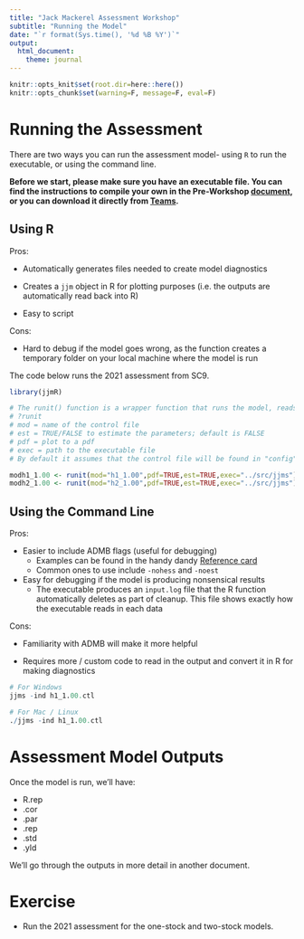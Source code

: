 ```yaml
---
title: "Jack Mackerel Assessment Workshop"
subtitle: "Running the Model"
date: "`r format(Sys.time(), '%d %B %Y')`"
output:
  html_document:
    theme: journal
---
```


```r
knitr::opts_knit$set(root.dir=here::here())
knitr::opts_chunk$set(warning=F, message=F, eval=F)
```

# Running the Assessment
There are two ways you can run the assessment model- using `R` to run the executable, or using the command line.

**Before we start, please make sure you have an executable file. You can find the instructions to compile your own in the Pre-Workshop [document](https://southpacificrfmo.sharepoint.com/:f:/r/sites/SPRFMOSC10/Shared%20Documents/Jack%20Mackerel/JJM%20Workshop/Documents?csf=1&web=1&e=v9hiV4), or you can download it directly from [Teams](https://southpacificrfmo.sharepoint.com/:f:/r/sites/SPRFMOSC10/Shared%20Documents/Jack%20Mackerel/JJM%20Workshop/src?csf=1&web=1&e=cXKA29).**

## Using R
Pros:

- Automatically generates files needed to create model diagnostics

- Creates a `jjm` object in R for plotting purposes (i.e. the outputs are automatically read back into R)

- Easy to script

Cons:

- Hard to debug if the model goes wrong, as the function creates a temporary folder on your local machine where the model is run

The code below runs the 2021 assessment from SC9.

```r
library(jjmR)

# The runit() function is a wrapper function that runs the model, reads the output, and plots the runs.
# ?runit
# mod = name of the control file
# est = TRUE/FALSE to estimate the parameters; default is FALSE
# pdf = plot to a pdf
# exec = path to the executable file
# By default it assumes that the control file will be found in "config", data file in "input", and the output will be written to a "results" folder. This function is thus best run when in the jjm/assessment folder.

modh1_1.00 <- runit(mod="h1_1.00",pdf=TRUE,est=TRUE,exec="../src/jjms")
modh2_1.00 <- runit(mod="h2_1.00",pdf=TRUE,est=TRUE,exec="../src/jjms")
```

## Using the Command Line
Pros:

- Easier to include ADMB flags (useful for debugging)
    - Examples can be found in the handy dandy [Reference card](http://www.admb-project.org/docs/refcards/admb-additional-reference-card.pdf)
    - Common ones to use include `-nohess` and `-noest`

- Easy for debugging if the model is producing nonsensical results
    - The executable produces an  `input.log` file that the R function automatically deletes as part of cleanup. This file shows exactly how the executable reads in each data 

Cons:

- Familiarity with ADMB will make it more helpful

- Requires more / custom code to read in the output and convert it in R for making diagnostics

```r
# For Windows
jjms -ind h1_1.00.ctl

# For Mac / Linux
./jjms -ind h1_1.00.ctl
```

# Assessment Model Outputs

Once the model is run, we'll have:

- R.rep
- .cor
- .par
- .rep
- .std
- .yld

We'll go through the outputs in more detail in another document.

# Exercise
- Run the 2021 assessment for the one-stock and two-stock models.
